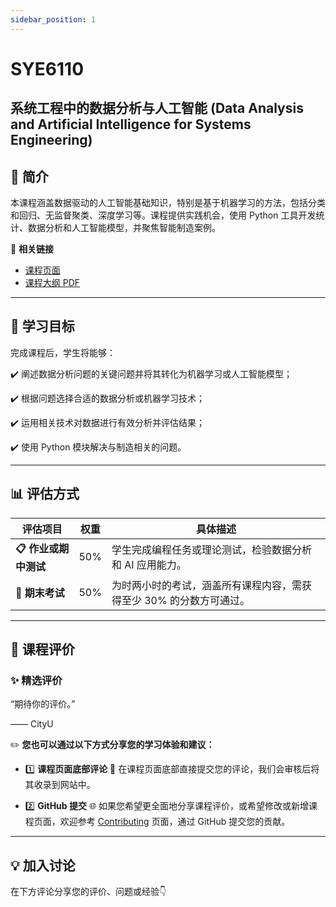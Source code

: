 ```yaml
---
sidebar_position: 1
---
```


# SYE6110
## 系统工程中的数据分析与人工智能 (Data Analysis and Artificial Intelligence for Systems Engineering)

## **📘 简介**
本课程涵盖数据驱动的人工智能基础知识，特别是基于机器学习的方法，包括分类和回归、无监督聚类、深度学习等。课程提供实践机会，使用 Python 工具开发统计、数据分析和人工智能模型，并聚焦智能制造案例。

🔗 **相关链接**
- [课程页面](https://www.cityu.edu.hk/catalogue/pg/202425/course/SYE6110.htm)
- [课程大纲 PDF](https://www.cityu.edu.hk/catalogue/pg/202425/course/SYE6110.pdf)

---

## **🎯 学习目标**

完成课程后，学生将能够：

✔️ 阐述数据分析问题的关键问题并将其转化为机器学习或人工智能模型；

✔️ 根据问题选择合适的数据分析或机器学习技术；

✔️ 运用相关技术对数据进行有效分析并评估结果；

✔️ 使用 Python 模块解决与制造相关的问题。

---

## **📊 评估方式**

| **评估项目**           | **权重** | **具体描述**                                                                                       |
|-----------------------|---------|---------------------------------------------------------------------------------------------------|
| **📋 作业或期中测试**    | 50%      | 学生完成编程任务或理论测试，检验数据分析和 AI 应用能力。                                               |
| **📝 期末考试**         | 50%      | 为时两小时的考试，涵盖所有课程内容，需获得至少 30% 的分数方可通过。                                          |

---

## **💬 课程评价**

### ✨ **精选评价**
<div className={commentStyles.commentBox}>
    <p className={commentStyles.commentText}>
        “期待你的评价。”
    </p>
    <p className={commentStyles.commentAuthor}>—— CityU</p>
</div>

✏️ **您也可以通过以下方式分享您的学习体验和建议：**

- 1️⃣ **课程页面底部评论**
💬 在课程页面底部直接提交您的评论，我们会审核后将其收录到网站中。

- 2️⃣ **GitHub 提交**
🌐 如果您希望更全面地分享课程评价，或希望修改或新增课程页面，欢迎参考 [Contributing](/contributing) 页面，通过 GitHub 提交您的贡献。

---

## **💡 加入讨论**

在下方评论分享您的评价、问题或经验👇
<Utterances />